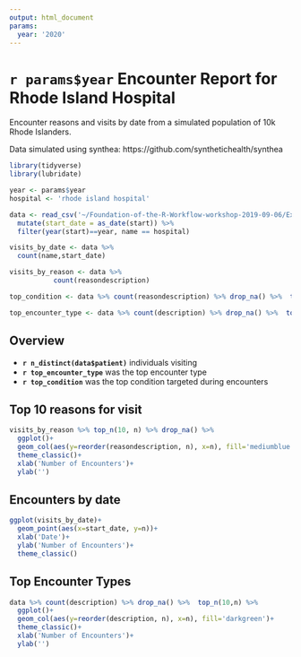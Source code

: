 ```yaml
---
output: html_document
params:
  year: '2020'
---
```


# `r params$year` Encounter Report for Rhode Island Hospital 

Encounter reasons and visits by date from a simulated population of 10k Rhode Islanders. 

Data simulated using synthea: https://github.com/synthetichealth/synthea

```r
library(tidyverse)
library(lubridate)

year <- params$year
hospital <- 'rhode island hospital'

data <- read_csv('~/Foundation-of-the-R-Workflow-workshop-2019-09-06/Examples/data/simulated_patient_data.csv') %>% 
  mutate(start_date = as_date(start)) %>% 
  filter(year(start)==year, name == hospital)

visits_by_date <- data %>% 
  count(name,start_date)

visits_by_reason <- data %>% 
           count(reasondescription)

top_condition <- data %>% count(reasondescription) %>% drop_na() %>%  top_n(1) %>% pull(reasondescription)

top_encounter_type <- data %>% count(description) %>% drop_na() %>%  top_n(1) %>% pull(description)
```

## Overview
*  **`r n_distinct(data$patient)`** individuals visiting
* **`r top_encounter_type`** was the top encounter type
*   **`r top_condition`** was the top condition targeted during encounters  

## Top 10 reasons for visit

```r
visits_by_reason %>% top_n(10, n) %>% drop_na() %>% 
  ggplot()+
  geom_col(aes(y=reorder(reasondescription, n), x=n), fill='mediumblue')+
  theme_classic()+
  xlab('Number of Encounters')+
  ylab('')
```

## Encounters by date

```r
ggplot(visits_by_date)+
  geom_point(aes(x=start_date, y=n))+
  xlab('Date')+
  ylab('Number of Encounters')+
  theme_classic()
```
  
## Top Encounter Types  

```r
data %>% count(description) %>% drop_na() %>%  top_n(10,n) %>% 
  ggplot()+
  geom_col(aes(y=reorder(description, n), x=n), fill='darkgreen')+
  theme_classic()+
  xlab('Number of Encounters')+
  ylab('')
```

